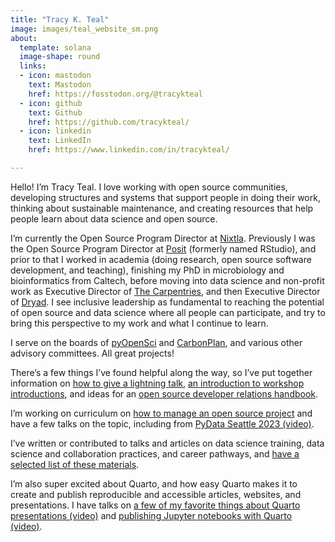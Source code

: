```yaml
---
title: "Tracy K. Teal"
image: images/teal_website_sm.png
about:
  template: solana
  image-shape: round
  links:
  - icon: mastodon
    text: Mastodon
    href: https://fosstodon.org/@tracykteal
  - icon: github
    text: Github
    href: https://github.com/tracykteal/
  - icon: linkedin
    text: LinkedIn
    href: https://www.linkedin.com/in/tracykteal/

---
```


Hello! I'm Tracy Teal. I love working with open source communities, developing structures and systems that support people in doing their work, thinking about sustainable maintenance, and creating resources that help people learn about data science and open source. 

I'm currently the Open Source Program Director at [Nixtla](https://www.nixtla.io/). Previously I was the Open Source Program Director at [Posit](https://posit.co/) (formerly named RStudio), and prior to that I worked in academia (doing research, open source software development, and teaching), finishing my PhD in microbiology and bioinformatics from Caltech, before moving into data science and non-profit work as Executive Director of [The Carpentries](https://carpentries.org/), and then Executive Director of [Dryad](https://datadryad.org/). I see inclusive leadership as fundamental to reaching the potential of open source and data science where all people can participate, and try to bring this perspective to my work and what I continue to learn.

I serve on the boards of [pyOpenSci](https://www.pyopensci.org/) and [CarbonPlan](https://carbonplan.org/), and various other advisory committees. All great projects!


There's a few things I've found helpful along the way, so I've put together information on [how to give a lightning talk](https://github.com/tracykteal/lightning-talks), [an introduction to workshop introductions](https://github.com/tracykteal/instructors-introduction), and ideas for an [open source developer relations handbook](https://github.com/tracykteal/devrel-handbook).

I'm working on curriculum on [how to manage an open source project](https://tracykteal.github.io/managing-os-project-workshop/) and have a few talks on the topic, including from [PyData Seattle 2023 (video)](https://www.youtube.com/watch?v=CiXhTA6zkjA). 

I've written or contributed to talks and articles on data science training, data science and collaboration practices, and career pathways, and [have a selected list of these materials](/resources.html).

I'm also super excited about Quarto, and how easy Quarto makes it to create and publish reproducible and accessible articles, websites, and presentations. I have talks on [a few of my favorite things about Quarto presentations (video)](https://www.youtube.com/watch?v=ttLnLdU1-CQ) and [publishing Jupyter notebooks with Quarto (video)](https://www.youtube.com/watch?v=7nkUcwBgoME).



